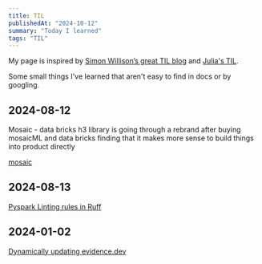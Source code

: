 ```yaml
---
title: TIL
publishedAt: "2024-10-12"
summary: "Today I learned"
tags: "TIL"
---
```


My page is inspired by [Simon Willison’s great TIL blog](https://til.simonwillison.net/) and [Julia's TIL](https://jvns.ca/til/).

Some small things I've learned that aren't easy to find in docs or by googling.

## 2024-08-12

Mosaic - data bricks h3 library is going through a rebrand after buying mosaicML and data bricks finding that it makes more sense to build things into product directly

[mosaic](https://github.com/databrickslabs/mosaic/issues/532#issuecomment-2278658971)

## 2024-08-13

[Pyspark Linting rules in Ruff](https://github.com/astral-sh/ruff/issues/7272)

## 2024-01-02

[Dynamically updating evidence.dev](https://github.com/evidence-dev/evidence/discussions/2380)
